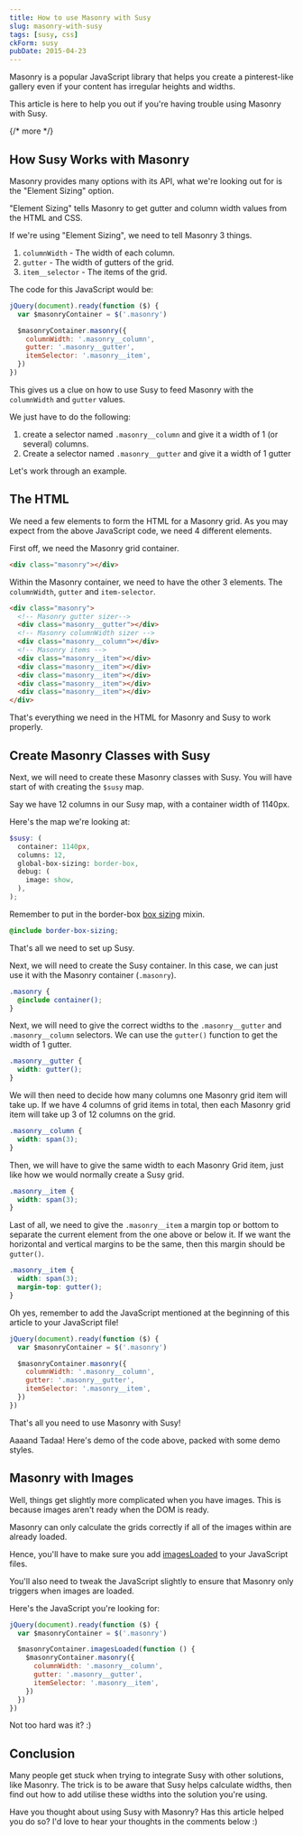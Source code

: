 ```yaml
---
title: How to use Masonry with Susy
slug: masonry-with-susy
tags: [susy, css]
ckForm: susy
pubDate: 2015-04-23
---
```


Masonry is a popular JavaScript library that helps you create a pinterest-like gallery even if your content has irregular heights and widths.

This article is here to help you out if you're having trouble using Masonry with Susy.

{/* more */}

## How Susy Works with Masonry

Masonry provides many options with its API, what we're looking out for is the "Element Sizing" option.

"Element Sizing" tells Masonry to get gutter and column width values from the HTML and CSS.

If we're using "Element Sizing", we need to tell Masonry 3 things.

1. `columnWidth` - The width of each column.
2. `gutter` - The width of gutters of the grid.
3. `item__selector` - The items of the grid.

The code for this JavaScript would be:

```js
jQuery(document).ready(function ($) {
  var $masonryContainer = $('.masonry')

  $masonryContainer.masonry({
    columnWidth: '.masonry__column',
    gutter: '.masonry__gutter',
    itemSelector: '.masonry__item',
  })
})
```

This gives us a clue on how to use Susy to feed Masonry with the `columnWidth` and `gutter` values.

We just have to do the following:

1. create a selector named `.masonry__column` and give it a width of 1 (or several) columns.
2. Create a selector named `.masonry__gutter` and give it a width of 1 gutter

Let's work through an example.

## The HTML

We need a few elements to form the HTML for a Masonry grid. As you may expect from the above JavaScript code, we need 4 different elements.

First off, we need the Masonry grid container.

```html
<div class="masonry"></div>
```

Within the Masonry container, we need to have the other 3 elements. The `columnWidth`, `gutter` and `item-selector`.

```html
<div class="masonry">
  <!-- Masonry gutter sizer-->
  <div class="masonry__gutter"></div>
  <!-- Masonry columnWidth sizer -->
  <div class="masonry__column"></div>
  <!-- Masonry items -->
  <div class="masonry__item"></div>
  <div class="masonry__item"></div>
  <div class="masonry__item"></div>
  <div class="masonry__item"></div>
  <div class="masonry__item"></div>
</div>
```

That's everything we need in the HTML for Masonry and Susy to work properly.

## Create Masonry Classes with Susy

Next, we will need to create these Masonry classes with Susy. You will have start of with creating the `$susy` map.

Say we have 12 columns in our Susy map, with a container width of 1140px.

Here's the map we're looking at:

```scss
$susy: (
  container: 1140px,
  columns: 12,
  global-box-sizing: border-box,
  debug: (
    image: show,
  ),
);
```

Remember to put in the border-box [box sizing]() mixin.

```scss
@include border-box-sizing;
```

That's all we need to set up Susy.

Next, we will need to create the Susy container. In this case, we can just use it with the Masonry container (`.masonry`).

```scss
.masonry {
  @include container();
}
```

Next, we will need to give the correct widths to the `.masonry__gutter` and `.masonry__column` selectors. We can use the `gutter()` function to get the width of 1 gutter.

```scss
.masonry__gutter {
  width: gutter();
}
```

We will then need to decide how many columns one Masonry grid item will take up. If we have 4 columns of grid items in total, then each Masonry grid item will take up 3 of 12 columns on the grid.

```scss
.masonry__column {
  width: span(3);
}
```

Then, we will have to give the same width to each Masonry Grid item, just like how we would normally create a Susy grid.

```scss
.masonry__item {
  width: span(3);
}
```

Last of all, we need to give the `.masonry__item` a margin top or bottom to separate the current element from the one above or below it. If we want the horizontal and vertical margins to be the same, then this margin should be `gutter()`.

```scss
.masonry__item {
  width: span(3);
  margin-top: gutter();
}
```

Oh yes, remember to add the JavaScript mentioned at the beginning of this article to your JavaScript file!

```js
jQuery(document).ready(function ($) {
  var $masonryContainer = $('.masonry')

  $masonryContainer.masonry({
    columnWidth: '.masonry__column',
    gutter: '.masonry__gutter',
    itemSelector: '.masonry__item',
  })
})
```

That's all you need to use Masonry with Susy!

Aaaand Tadaa! Here's demo of the code above, packed with some demo styles.

<Codepen hash='WveqVZ' title='WveqVZ' />

## Masonry with Images

Well, things get slightly more complicated when you have images. This is because images aren't ready when the DOM is ready.

Masonry can only calculate the grids correctly if all of the images within are already loaded.

Hence, you'll have to make sure you add [imagesLoaded](http://imagesloaded.desandro.com) to your JavaScript files.

You'll also need to tweak the JavaScript slightly to ensure that Masonry only triggers when images are loaded.

Here's the JavaScript you're looking for:

```js
jQuery(document).ready(function ($) {
  var $masonryContainer = $('.masonry')

  $masonryContainer.imagesLoaded(function () {
    $masonryContainer.masonry({
      columnWidth: '.masonry__column',
      gutter: '.masonry__gutter',
      itemSelector: '.masonry__item',
    })
  })
})
```

Not too hard was it? :)

## Conclusion

Many people get stuck when trying to integrate Susy with other solutions, like Masonry. The trick is to be aware that Susy helps calculate widths, then find out how to add utilise these widths into the solution you're using.

Have you thought about using Susy with Masonry? Has this article helped you do so? I'd love to hear your thoughts in the comments below :)

